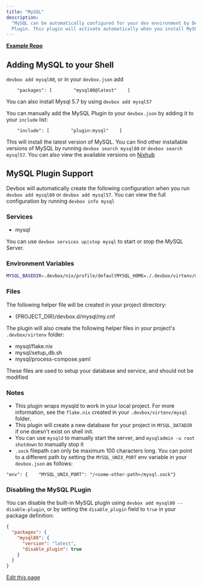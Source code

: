 ```yaml
---
title: "MySQL"
description:
  "MySQL can be automatically configured for your dev environment by Devbox via the built-in MySQL
  Plugin. This plugin will activate automatically when you install MySQL using  or ."
---
```


[**Example Repo**](https://github.com/jetify-com/devbox/tree/main/examples/databases/mysql)

## Adding MySQL to your Shell[​](#adding-mysql-to-your-shell "Direct link to Adding MySQL to your Shell")

`devbox add mysql80`, or in your `devbox.json` add

```
    "packages": [        "mysql80@latest"    ]
```

You can also install Mysql 5.7 by using `devbox add mysql57`

You can manually add the MySQL Plugin to your `devbox.json` by adding it to your `include` list:

```
    "include": [        "plugin:mysql"    ]
```

This will install the latest version of MySQL. You can find other installable versions of MySQL by
running `devbox search mysql80` or `devbox search mysql57`. You can also view the available versions
on [Nixhub](https://www.nixhub.io/packages/mysql80)

## MySQL Plugin Support[​](#mysql-plugin-support "Direct link to MySQL Plugin Support")

Devbox will automatically create the following configuration when you run `devbox add mysql80` or
`devbox add mysql57`. You can view the full configuration by running `devbox info mysql`

### Services[​](#services "Direct link to Services")

- mysql

You can use `devbox services up|stop mysql` to start or stop the MySQL Server.

### Environment Variables[​](#environment-variables "Direct link to Environment Variables")

```bash
MYSQL_BASEDIR=.devbox/nix/profile/defaultMYSQL_HOME=./.devbox/virtenv/mysql/runMYSQL_DATADIR=./.devbox/virtenv/mysql/dataMYSQL_UNIX_PORT=./.devbox/virtenv/mysql/run/mysql.sockMYSQL_PID_FILE=./.devbox/virtenv/mysql/run/mysql.pidMYSQL_CONF=./devbox.d/mysql/my.cnf
```

### Files[​](#files "Direct link to Files")

The following helper file will be created in your project directory:

- \{PROJECT_DIR}/devbox.d/mysql/my.cnf

The plugin will also create the following helper files in your project's `.devbox/virtenv` folder:

- mysql/flake.nix
- mysql/setup_db.sh
- mysql/process-compose.yaml

These files are used to setup your database and service, and should not be modified

### Notes[​](#notes "Direct link to Notes")

- This plugin wraps mysqld to work in your local project. For more information, see the `flake.nix`
  created in your `.devbox/virtenv/mysql` folder.
- This plugin will create a new database for your project in `MYSQL_DATADIR` if one doesn't exist on
  shell init.
- You can use `mysqld` to manually start the server, and `mysqladmin -u root shutdown` to manually
  stop it
- `.sock` filepath can only be maximum 100 characters long. You can point to a different path by
  setting the `MYSQL_UNIX_PORT` env variable in your `devbox.json` as follows:

```
"env": {    "MYSQL_UNIX_PORT": "/<some-other-path>/mysql.sock"}
```

### Disabling the MySQL PLugin[​](#disabling-the-mysql-plugin "Direct link to Disabling the MySQL PLugin")

You can disable the built-in MySQL plugin using `devbox add mysql80 --disable-plugin`, or by setting
the `disable_plugin` field to `true` in your package definition:

```json
{
  "packages": {
    "mysql80": {
      "version": "latest",
      "disable_plugin": true
    }
  }
}
```

[Edit this page](https://github.com/jetify-com/devbox/tree/main/docs/app/docs/devbox-examples/databases/mysql.md)
